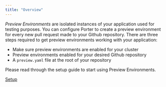 ```yaml
---
title: "Overview"
---
```


_Preview Environments_ are isolated instances of your application used for testing purposes. You can configure Porter to create a preview environment for every new pull request made to your Github repository. There are three steps required to get preview environments working with your application:

* Make sure preview environments are enabled for your cluster
* Preview environments enabled for your desired Github repository
* A `preview.yaml` file at the root of your repository

Please read through the setup guide to start using Preview Environments.

[Setup](/enterprise/preview-environments/setup)
